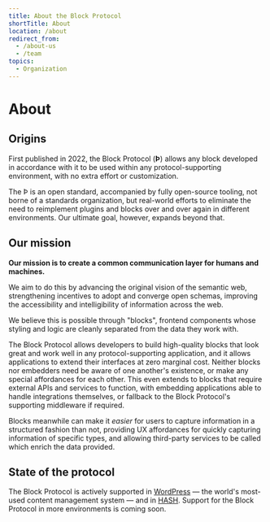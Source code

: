 ```yaml
---
title: About the Block Protocol
shortTitle: About
location: /about
redirect_from:
  - /about-us
  - /team
topics:
  - Organization
---
```


# About

## Origins

First published in 2022, the Block Protocol (**Þ**) allows any block developed in accordance with it to be used within any protocol-supporting environment, with no extra effort or customization.

The Þ is an open standard, accompanied by fully open-source tooling, not borne of a standards organization, but real-world efforts to eliminate the need to reimplement plugins and blocks over and over again in different environments. Our ultimate goal, however, expands beyond that.

## Our mission

**Our mission is to create a common communication layer for humans and machines.**

We aim to do this by advancing the original vision of the semantic web, strengthening incentives to adopt and converge open schemas, improving the accessibility and intelligibility of information across the web.

We believe this is possible through "blocks", frontend components whose styling and logic are cleanly separated from the data they work with.

The Block Protocol allows developers to build high-quality blocks that look great and work well in any protocol-supporting application, and it allows applications to extend their interfaces at zero marginal cost. Neither blocks nor embedders need be aware of one another's existence, or make any special affordances for each other. This even extends to blocks that require external APIs and services to function, with embedding applications able to handle integrations themselves, or fallback to the Block Protocol's supporting middleware if required.

Blocks meanwhile can make it _easier_ for users to capture information in a structured fashion than not, providing UX affordances for quickly capturing information of specific types, and allowing third-party services to be called which enrich the data provided.

## State of the protocol

The Block Protocol is actively supported in [WordPress](https://blockprotocol.org/wordpress) — the world's most-used content management system — and in [HASH](https://hash.ai/platform/hash). Support for the Block Protocol in more environments is coming soon.
